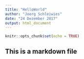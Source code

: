 ```yaml
---
title: "HelloWorld"
author: "Joerg Schleiwies"
date: "24 Dezember 2017"
output: html_document
---
```


```r
knitr::opts_chunk$set(echo = TRUE)
```

## This is a markdown file

